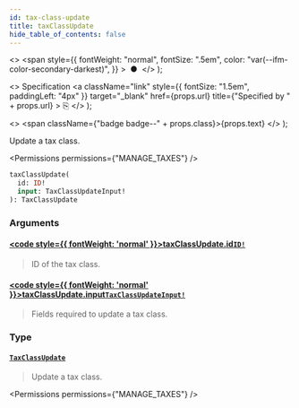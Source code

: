 ```yaml
---
id: tax-class-update
title: taxClassUpdate
hide_table_of_contents: false
---
```


  <>
    <span
      style={{
        fontWeight: "normal",
        fontSize: ".5em",
        color: "var(--ifm-color-secondary-darkest)",
      }}
    >
      &nbsp;●&nbsp;
    </span>
  </>
);

  <>
    Specification
    <a
      className="link"
      style={{ fontSize: "1.5em", paddingLeft: "4px" }}
      target="\_blank"
      href={props.url}
      title={"Specified by " + props.url}
    >
      ⎘
    </a>
  </>
);

  <>
    <span className={"badge badge--" + props.class}>{props.text}</span>
  </>
);

Update a tax class.

<Badge text="Added in Saleor 3.9" class="secondary margin-bottom--sm" />

<FeaturePreview />

<Permissions permissions={"MANAGE_TAXES"} />

```graphql
taxClassUpdate(
  id: ID!
  input: TaxClassUpdateInput!
): TaxClassUpdate
```

### Arguments

#### [<code style={{ fontWeight: 'normal' }}>taxClassUpdate.<b>id</b></code>](#)<Bullet />[`ID!`](../../../api-reference/miscellaneous/scalars/id) <Badge class="secondary" text="non-null"/> <Badge class="secondary" text="scalar"/> <Badge class="secondary" text="miscellaneous"/>

> ID of the tax class.

#### [<code style={{ fontWeight: 'normal' }}>taxClassUpdate.<b>input</b></code>](#)<Bullet />[`TaxClassUpdateInput!`](../../../api-reference/taxes/inputs/tax-class-update-input) <Badge class="secondary" text="non-null"/> <Badge class="secondary" text="input"/> <Badge class="secondary" text="taxes"/>

> Fields required to update a tax class.

### Type

#### [`TaxClassUpdate`](../../../api-reference/taxes/objects/tax-class-update) <Badge class="secondary" text="object"/> <Badge class="secondary" text="taxes"/>

> Update a tax class.

<Badge text="Added in Saleor 3.9" class="secondary margin-bottom--sm" />

<FeaturePreview />

<Permissions permissions={"MANAGE_TAXES"} />

>


